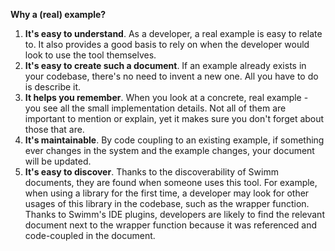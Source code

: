 **Why a (real) example?**

1. **It's easy to understand**. As a developer, a real example is easy to relate to. It also provides a good basis to rely on when the developer would look to use the tool themselves.
1. **It's easy to create such a document**. If an example already exists in your codebase, there's no need to invent a new one. All you have to do is describe it.
1. **It helps you remember**. When you look at a concrete, real example - you see all the small implementation details. Not all of them are important to mention or explain, yet it makes sure you don't forget about those that are.
1. **It's maintainable**. By code coupling to an existing example, if something ever changes in the system and the example changes, your document will be updated. 
1. **It's easy to discover**. Thanks to the discoverability of Swimm documents, they are found when someone uses this tool. For example, when using a library for the first time, a developer may look for other usages of this library in the codebase, such as the wrapper function. Thanks to Swimm's IDE plugins, developers are likely to find the relevant document next to the wrapper function because it was referenced and code-coupled in the document.